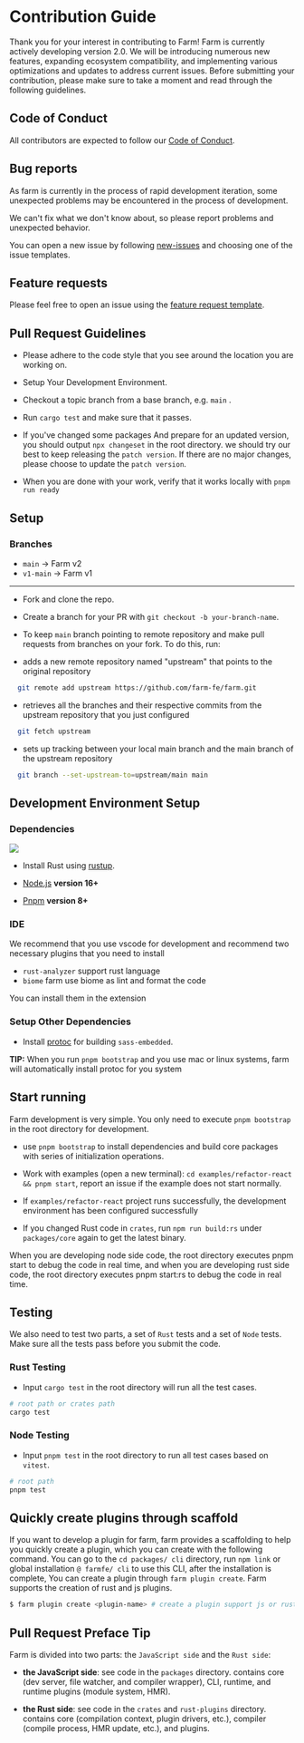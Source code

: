 
# Contribution Guide

Thank you for your interest in contributing to Farm! Farm is currently actively developing version 2.0. We will be introducing numerous new features, expanding ecosystem compatibility, and implementing various optimizations and updates to address current issues. Before submitting your contribution, please make sure to take a moment and read through the following guidelines.

## Code of Conduct

All contributors are expected to follow our [Code of Conduct](https://www.rust-lang.org/policies/code-of-conduct).

## Bug reports

As farm is currently in the process of rapid development iteration, some unexpected problems may be encountered in the process of development.

We can't fix what we don't know about, so please report problems and unexpected behavior.

You can open a new issue by following [new-issues](https://github.com/farm-fe/farm/issues/new/choose) and choosing one of the issue templates.

## Feature requests

Please feel free to open an issue using the [feature request template](https://github.com/farm-fe/farm/issues/new/choose).

## Pull Request Guidelines

- Please adhere to the code style that you see around the location you are working on.
  
- Setup Your Development Environment.
  
- Checkout a topic branch from a base branch, e.g. `main` .
  
- Run `cargo test` and make sure that it passes.
  
- If you've changed some packages And prepare for an updated version, you should output `npx changeset` in the root directory. we should try our best to keep releasing the `patch version`. If there are no major changes, please choose to update the `patch version`.

- When you are done with your work, verify that it works locally with `pnpm run ready`

## Setup

### Branches

- `main` -> Farm v2
- `v1-main` -> Farm v1 
---

- Fork and clone the repo.

- Create a branch for your PR with `git checkout -b your-branch-name`.

- To keep `main` branch pointing to remote repository and make pull requests from branches on your fork. To do this, run:


- adds a new remote repository named "upstream" that points to the original repository
```bash
  git remote add upstream https://github.com/farm-fe/farm.git
```

- retrieves all the branches and their respective commits from the upstream repository that you just configured
```bash
  git fetch upstream
```

- sets up tracking between your local main branch and the main branch of the upstream repository
```bash
  git branch --set-upstream-to=upstream/main main
```


## Development Environment Setup

### Dependencies

<img src="https://github.com/user-attachments/assets/f7ce7d67-542b-41c8-a432-205c9a01c33b" />

- Install Rust using [rustup](https://www.rust-lang.org/tools/install).

- [Node.js](https://nodejs.org) **version 16+**

- [Pnpm](https://pnpm.io) **version 8+**


### IDE

We recommend that you use vscode for development and recommend two necessary plugins that you need to install

- `rust-analyzer` support rust language
- `biome` farm use biome as lint and format the code

You can install them in the extension

### Setup Other Dependencies

- Install [protoc](https://grpc.io/docs/protoc-installation/) for building `sass-embedded`.

**TIP:** When you run `pnpm bootstrap` and you use mac or linux systems, farm will automatically install protoc for you system

## Start running

Farm development is very simple. You only need to execute `pnpm bootstrap` in the root directory for development.

<PackageManagerTabs command="pnpm bootstrap" />

- use `pnpm bootstrap` to install dependencies and build core packages with series of initialization operations.

- Work with examples (open a new terminal): `cd examples/refactor-react && pnpm start`, report an issue if the example does not start normally.

- If `examples/refactor-react` project runs successfully, the development environment has been configured successfully

- If you changed Rust code in `crates`, run `npm run build:rs` under `packages/core` again to get the latest binary.

When you are developing node side code, the root directory executes pnpm start to debug the code in real time, and when you are developing rust side code, the root directory executes pnpm start:rs to debug the code in real time.

<PackageManagerTabs command="pnpm start   // node side" />

<PackageManagerTabs command="pnpm start:rs   // rust side" />

## Testing

We also need to test two parts, a set of `Rust` tests and a set of `Node` tests. Make sure all the tests pass before you submit the code.

### Rust Testing

- Input `cargo test` in the root directory will run all the test cases.

```sh
# root path or crates path
cargo test
```

### Node Testing

- Input `pnpm test` in the root directory to run all test cases based on `vitest`.

```sh
# root path
pnpm test
```

## Quickly create plugins through scaffold

If you want to develop a plugin for farm, farm provides a scaffolding to help you quickly create a plugin, which you can create with the following command.
You can go to the `cd packages/ cli` directory, run `npm link` or global installation `@ farmfe/ cli` to use this CLI, after the installation is complete, You can create a plugin through `farm plugin create`.
Farm supports the creation of rust and js plugins.

```bash
$ farm plugin create <plugin-name> # create a plugin support js or rust
```

## Pull Request Preface Tip

Farm is divided into two parts: the `JavaScript side` and the `Rust side`:

- **the JavaScript side**:
  see code in the `packages` directory. contains core (dev server, file watcher, and compiler wrapper), CLI, runtime, and runtime plugins (module system, HMR).
  
- **the Rust side**:
  see code in the `crates` and `rust-plugins` directory. contains core (compilation context, plugin drivers, etc.), compiler (compile process, HMR update, etc.), and plugins.
